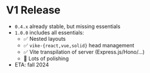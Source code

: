# V1 Release

- `0.4.x` already stable, but missing essentials
- `1.0.0` includes all essentials:
  - ✅ Nested layouts
  - ✅ `vike-{react,vue,solid}` head management
  - ✅ Vite transpilation of server (Express.js/Hono/...)
  - 🚧 Lots of polishing
- ETA: fall 2024
